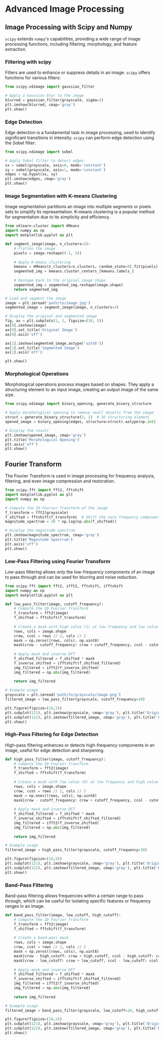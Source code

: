 # Advanced Image Processing 


## Image Processing with Scipy and Numpy

`scipy` extends `numpy`'s capabilities, providing a wide range of image processing functions, including filtering, morphology, and feature extraction.

### Filtering with scipy

Filters are used to enhance or suppress details in an image. `scipy` offers functions for various filters:

```python
from scipy.ndimage import gaussian_filter

# Apply a Gaussian blur to the image
blurred = gaussian_filter(grayscale, sigma=2)
plt.imshow(blurred, cmap='gray')
plt.show()
```

### Edge Detection

Edge detection is a fundamental task in image processing, used to identify significant transitions in intensity. `scipy` can perform edge detection using the Sobel filter:

```python
from scipy.ndimage import sobel

# Apply Sobel filter to detect edges
sx = sobel(grayscale, axis=0, mode='constant')
sy = sobel(grayscale, axis=1, mode='constant')
edges = np.hypot(sx, sy)
plt.imshow(edges, cmap='gray')
plt.show()
```



### Image Segmentation with K-means Clustering

Image segmentation partitions an image into multiple segments or pixels sets to simplify its representation. K-means clustering is a popular method for segmentation due to its simplicity and efficiency.

```python
from sklearn.cluster import KMeans
import numpy as np
import matplotlib.pyplot as plt

def segment_image(image, n_clusters=3):
    # Flatten the image
    pixels = image.reshape((-1, 3))
    
    # Apply K-means clustering
    kmeans = KMeans(n_clusters=n_clusters, random_state=0).fit(pixels)
    segmented_img = kmeans.cluster_centers_[kmeans.labels_]
    
    # Reshape back to the original image shape
    segmented_img = segmented_img.reshape(image.shape)
    return segmented_img

# Load and segment the image
image = plt.imread('path/to/image.jpg')
segmented_image = segment_image(image, n_clusters=3)

# Display the original and segmented image
fig, ax = plt.subplots(1, 2, figsize=(10, 5))
ax[0].imshow(image)
ax[0].set_title('Original Image')
ax[0].axis('off')

ax[1].imshow(segmented_image.astype('uint8'))
ax[1].set_title('Segmented Image')
ax[1].axis('off')

plt.show()
```

### Morphological Operations

Morphological operations process images based on shapes. They apply a structuring element to an input image, creating an output image of the same size.

```python
from scipy.ndimage import binary_opening, generate_binary_structure

# Apply morphological opening to remove small objects from the image
struct = generate_binary_structure(2, 1)  # 2D structuring element
opened_image = binary_opening(edges, structure=struct).astype(np.int)

# Display the result
plt.imshow(opened_image, cmap='gray')
plt.title('Morphological Opening')
plt.axis('off')
plt.show()
```

## Fourier Transform 

The Fourier Transform is used in image processing for frequency analysis, filtering, and even image compression and restoration.

```python
from scipy.fft import fft2, fftshift
import matplotlib.pyplot as plt
import numpy as np

# Compute the 2D Fourier Transform of the image
f_transform = fft2(grayscale)
f_shifted = fftshift(f_transform)  # Shift the zero frequency component to the center
magnitude_spectrum = 20 * np.log(np.abs(f_shifted))

# Display the magnitude spectrum
plt.imshow(magnitude_spectrum, cmap='gray')
plt.title('Magnitude Spectrum')
plt.axis('off')
plt.show()
```

### Low-Pass Filtering using Fourier Transform

Low-pass filtering allows only the low-frequency components of an image to pass through and can be used for blurring and noise reduction.

```python
from scipy.fft import fft2, ifft2, fftshift, ifftshift
import numpy as np
import matplotlib.pyplot as plt

def low_pass_filter(image, cutoff_frequency):
    # Compute the 2D Fourier Transform
    f_transform = fft2(image)
    f_shifted = fftshift(f_transform)
    
    # Create a mask with high value (1) at low frequency and low value (0) at high frequency
    rows, cols = image.shape
    crow, ccol = rows // 2, cols // 2
    mask = np.zeros((rows, cols), np.uint8)
    mask[crow - cutoff_frequency: crow + cutoff_frequency, ccol - cutoff_frequency: ccol + cutoff_frequency] = 1
    
    # Apply mask and inverse DFT
    f_shifted_filtered = f_shifted * mask
    f_inverse_shifted = ifftshift(f_shifted_filtered)
    img_filtered = ifft2(f_inverse_shifted)
    img_filtered = np.abs(img_filtered)
    
    return img_filtered

# Example usage
grayscale = plt.imread('path/to/grayscale/image.png')
filtered_image = low_pass_filter(grayscale, cutoff_frequency=30)

plt.figure(figsize=(10,5))
plt.subplot(121), plt.imshow(grayscale, cmap='gray'), plt.title('Original')
plt.subplot(122), plt.imshow(filtered_image, cmap='gray'), plt.title('Low-Pass Filtered')
plt.show()
```

### High-Pass Filtering for Edge Detection

High-pass filtering enhances or detects high-frequency components in an image, useful for edge detection and sharpening.

```python
def high_pass_filter(image, cutoff_frequency):
    # Compute the 2D Fourier Transform
    f_transform = fft2(image)
    f_shifted = fftshift(f_transform)
    
    # Create a mask with low value (0) at low frequency and high value (1) at high frequency
    rows, cols = image.shape
    crow, ccol = rows // 2, cols // 2
    mask = np.ones((rows, cols), np.uint8)
    mask[crow - cutoff_frequency: crow + cutoff_frequency, ccol - cutoff_frequency: ccol + cutoff_frequency] = 0
    
    # Apply mask and inverse DFT
    f_shifted_filtered = f_shifted * mask
    f_inverse_shifted = ifftshift(f_shifted_filtered)
    img_filtered = ifft2(f_inverse_shifted)
    img_filtered = np.abs(img_filtered)
    
    return img_filtered

# Example usage
filtered_image = high_pass_filter(grayscale, cutoff_frequency=30)

plt.figure(figsize=(10,5))
plt.subplot(121), plt.imshow(grayscale, cmap='gray'), plt.title('Original')
plt.subplot(122), plt.imshow(filtered_image, cmap='gray'), plt.title('High-Pass Filtered')
plt.show()
```

### Band-Pass Filtering

Band-pass filtering allows frequencies within a certain range to pass through, which can be useful for isolating specific features or frequency ranges in an image.

```python
def band_pass_filter(image, low_cutoff, high_cutoff):
    # Compute the 2D Fourier Transform
    f_transform = fft2(image)
    f_shifted = fftshift(f_transform)
    
    # Create a band-pass mask
    rows, cols = image.shape
    crow, ccol = rows // 2, cols // 2
    mask = np.zeros((rows, cols), np.uint8)
    mask[crow - high_cutoff: crow + high_cutoff, ccol - high_cutoff: ccol + high_cutoff] = 1
    mask[crow - low_cutoff: crow + low_cutoff, ccol - low_cutoff: ccol + low_cutoff] = 0
    
    # Apply mask and inverse DFT
    f_shifted_filtered = f_shifted * mask
    f_inverse_shifted = ifftshift(f_shifted_filtered)
    img_filtered = ifft2(f_inverse_shifted)
    img_filtered = np.abs(img_filtered)
    
    return img_filtered

# Example usage
filtered_image = band_pass_filter(grayscale, low_cutoff=10, high_cutoff=50)

plt.figure(figsize=(10,5))
plt.subplot(121), plt.imshow(grayscale, cmap='gray'), plt.title('Original')
plt.subplot(122), plt.imshow(filtered_image, cmap='gray'), plt.title('Band-Pass Filtered')
plt.show()
```



